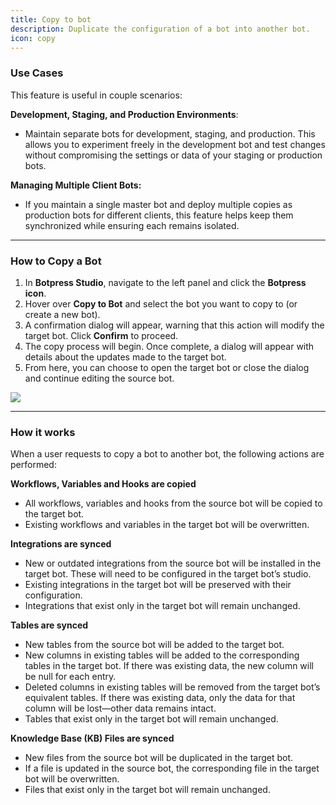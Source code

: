 ```yaml
---
title: Copy to bot
description: Duplicate the configuration of a bot into another bot.
icon: copy
---
```



### Use Cases

This feature is useful in couple scenarios:

**Development, Staging, and Production Environments**:

* Maintain separate bots for development, staging, and production. This allows you to experiment freely in the development bot and test changes without compromising the settings or data of your staging or production bots.

**Managing Multiple Client Bots:**

* If you maintain a single master bot and deploy multiple copies as production bots for different clients, this feature helps keep them synchronized while ensuring each remains isolated.

***

### How to Copy a Bot

1. In **Botpress Studio**, navigate to the left panel and click the **Botpress icon**.
2. Hover over **Copy to Bot** and select the bot you want to copy to (or create a new bot).
3. A confirmation dialog will appear, warning that this action will modify the target bot. Click **Confirm** to proceed.
4. The copy process will begin. Once complete, a dialog will appear with details about the updates made to the target bot.
5. From here, you can choose to open the target bot or close the dialog and continue editing the source bot.

<img src="./assets/copy-to-bot.png" />

***

### How it works

When a user requests to copy a bot to another bot, the following actions are performed:

**Workflows, Variables and Hooks are copied**

* All workflows, variables and hooks from the source bot will be copied to the target bot.
* Existing workflows and variables in the target bot will be overwritten.

**Integrations are synced**

* New or outdated integrations from the source bot will be installed in the target bot. These will need to be configured in the target bot’s studio.
* Existing integrations in the target bot will be preserved with their configuration.
* Integrations that exist only in the target bot will remain unchanged.

**Tables are synced**

* New tables from the source bot will be added to the target bot.
* New columns in existing tables will be added to the corresponding tables in the target bot. If there was existing data, the new column will be null for each entry.
* Deleted columns in existing tables will be removed from the target bot’s equivalent tables. If there was existing data, only the data for that column will be lost—other data remains intact.
* Tables that exist only in the target bot will remain unchanged.

**Knowledge Base (KB) Files are synced**

* New files from the source bot will be duplicated in the target bot.
* If a file is updated in the source bot, the corresponding file in the target bot will be overwritten.
* Files that exist only in the target bot will remain unchanged.
